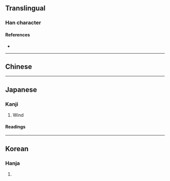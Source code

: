 {{character info/new}}
==Translingual==

===Han character===
{{Han char|rn=16|rad=几|as=06|sn=8|four=|canj=HNMA|ids=⿵⺇百}}

====References====
* {{Han ref|kx=0134.221|dkj=01776|hdz=80009.260|uh=51EE|ud=20974}}

----

==Chinese==
{{zh-see|風|v}}

----

==Japanese==

===Kanji===
{{ja-kanji|grade=|rs=几06}}

# Wind

====Readings====
{{ja-readings
|goon=[[ふう]] (fū), [[ふ]] (fu)
|kanon=[[ほう]] (hō)
|kun=[[かぜ]] (kaze), [[かざ]] (kaza)}}

----

==Korean==

===Hanja===
{{ko-hanja|hangeul=풍|rv=pung|mr=p'ung}}

# {{defn|lang=ko|sort=几06}}